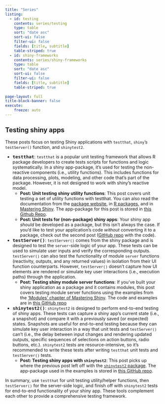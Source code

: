 ```yaml
---
title: "Series"
listing:
  - id: testing
    contents: series/testing
    type: table
    sort: "date asc"
    sort-ui: false
    filter-ui: false
    fields: [title, subtitle]
    table-striped: true
  - id: shiny-frameworks
    contents: series/shiny-frameworks
    type: table
    sort: "date asc"
    sort-ui: false
    filter-ui: false
    fields: [title, subtitle]
    table-striped: true
    
page-layout: full
title-block-banner: false
execute:
    freeze: auto
---
```


## Testing shiny apps

These posts focus on testing Shiny applications with `testthat`, `shiny`'s `testServer()` function, and `shinytest2`.

::: {#testing}
:::

::: {.callout-note collapse="true" title="Testing details"}

::: {style="font-size: 1.02em"}

-   [**`testthat`**]{style="font-size: 1.20em"}: `testthat` is a popular unit testing framework that allows R package developers to create tests scripts for functions and logic systematically. In a shiny app-package, it's used for testing the non-reactive components (i.e., utility functions). This includes functions for data processing, plots, modeling, and other code that's part of the package. However, it is not designed to work with shiny's reactive model.
    -   **Post: Unit testing shiny utility functions**: This post covers unit testing a set of utility functions with testthat. You can also read the documentation from the [package website](https://testthat.r-lib.org/), in [R packages](https://r-pkgs.org/testing-basics.html), and in [Mastering Shiny](https://mastering-shiny.org/scaling-testing.html). The app-package for this post is stored in [this Github Repo](https://github.com/mjfrigaard/utap).  
    -   **Post: Unit tests for (non-package) shiny apps**: Your shiny app *should* be developed as a package, but this isn't always the case. If you'd like to test your application's code *without* converting it to a package, check out the second post ([GitHub repo](https://github.com/mjfrigaard/noap) with the code).


-   [**`testServer()`**]{style="font-size: 1.20em"}: `testServer()` comes from the shiny package and is designed to test the `server`-side logic of your app. These tests can be used to simulate user inputs and verify the corresponding outputs. `testServer()` can also test the functionality of module `server` functions (reactivity, outputs, and any returned values) in isolation from their UI function counterparts. However, `testServer()` doesn't capture how UI elements are rendered or simulate key user interactions (i.e., execution paths) through the application.
    -   **Post: Testing shiny module server functions**: If you've built your shiny application as a package and it contains modules, this post covers testing module server functions using the examples from the ['Modules' chapter of Mastering Shiny](https://mastering-shiny.org/scaling-modules.html). The code and examples are in [this GitHub repo](https://github.com/mjfrigaard/mstsap)



-   [**`shinytest2()`**]{style="font-size: 1.20em"}: `shinytest2` is designed to perform end-to-end testing of shiny apps. These tests can capture a shiny app's current state (i.e., a snapshot) and compare it with a previously saved (or expected) states. Snapshots are useful for end-to-end testing because they can simulate key user interaction in a way that unit tests and `testServer()` can't (i.e., the delay between input changes and rendering updated outputs, specific sequences of selections on action buttons, radio buttons, etc.). `shinytest2` tests are resource-intensive, so it's recommended to write these tests after writing `testthat` unit tests and `testServer()` tests.
    -   **Post: Testing shiny apps with `shinytest2`**: This post picks up where the previous post left off with the [`shinytest2` package](https://rstudio.github.io/shinytest2/index.html). The app-package used in the examples is stored in [this GitHub repo](https://github.com/mjfrigaard/msst2ap).

In summary, use `testthat` for unit testing utility/helper functions, then `testServer()` for the server-side logic, and finish off with `shinytest2` tests for end-to-end functionality of your shiny app. These tools complement each other to provide a comprehensive testing framework.
:::
:::

<!--
## Shiny frameworks

This series covers building shiny app-packages with [`devtools`](https://mastering-shiny.org/scaling-packaging.html) and other popular shiny frameworks ([`golem`](https://thinkr-open.github.io/golem/), [`rhino`](https://appsilon.github.io/rhino/), and [`leprechaun`](https://leprechaun.opifex.org/#/)).

::: {#shiny-frameworks}
:::


::: {.callout-note collapse="true" title="shiny frameworks"}

::: {style="font-size: 1.02em"}

:::

:::

## Other projects

| Project   | Description                                | Purpose                                                                     |
|-----------|--------------------------------------------|-----------------------------------------------------------------------------|
| `duap`    | `devtools`/`usethis` app-package           | Demonstrates building an app-package with standard R package tools          |
| `gap`     | `golem` app-package                        | Demonstrates `golem` framework                                              |
| `rnap`    | `rhino` app-non-package                    | Demonstrates `rhino` framework (and `box`)                                  |
| `utap`    | Unit testing app-package                   | Demonstrates testing utility functions in shiny app-package.                |
| `mstsap`  | Mastering Shiny `testServer()` app-package | Demonstrates using shiny's `testServer()` function for integration testing. |
| `msst2ap` | Mastering Shiny `shinytest2` app-package   | Demonstrates using `shinytest2` for end-to-end testing                      |
| `lap`     | `leprechaun` app-package                   | Demonstrates `leprechaun` framework in an app-package                       |
| `dbsap`   | Debugging shiny app-package                |                                                                             |
|           |                                            |                                                                             |
-->